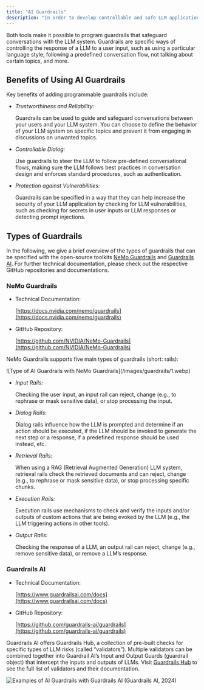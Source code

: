 ```yaml
---
title: "AI Guardrails"
description: "In order to develop controllable and safe LLM applications, you can integrate Scorecard with the open-source toolkits [NeMo Guardrails](https://github.com/NVIDIA/NeMo-Guardrails) and [Guardrails AI](https://github.com/guardrails-ai/guardrails). "
---
```


Both tools make it possible to program guardrails that safeguard conversations with the LLM system. Guardrails are specific ways of controlling the response of a LLM to a user input, such as using a particular language style, following a predefined conversation flow, not talking about certain topics, and more.

## Benefits of Using AI Guardrails

Key benefits of adding programmable guardrails include:

* *Trustworthiness and Reliability:*

  Guardrails can be used to guide and safeguard conversations between your users and your LLM system. You can choose to define the behavior of your LLM system on specific topics and prevent it from engaging in discussions on unwanted topics.

* *Controllable Dialog:*

  Use guardrails to steer the LLM to follow pre-defined conversational flows, making sure the LLM follows best practices in conversation design and enforces standard procedures, such as authentication.

* *Protection against Vulnerabilities:*

  Guardrails can be specified in a way that they can help increase the security of your LLM application by checking for LLM vulnerabilities, such as checking for secrets in user inputs or LLM responses or detecting prompt injections.

## Types of Guardrails

In the following, we give a brief overview of the types of guardrails that can be specified with the open-source toolkits [NeMo Guardrails](https://github.com/NVIDIA/NeMo-Guardrails) and [Guardrails AI](https://github.com/guardrails-ai/guardrails). For further technical documentation, please check out the respective GitHub repositories and documentations.

### NeMo Guardrails

* Technical Documentation:

  [https://docs.nvidia.com/nemo/guardrails](https://docs.nvidia.com/nemo/guardrails)

* GitHub Repository:

  [https://github.com/NVIDIA/NeMo-Guardrails](https://github.com/NVIDIA/NeMo-Guardrails)

NeMo Guardrails supports five main types of guardrails (short: rails):

<Frame caption="Type of AI Guardrails with NeMo Guardrails">
  ![Type of AI Guardrails with NeMo Guardrails](/images/guardrails/1.webp)
</Frame>

* *Input Rails:*

  Checking the user input, an input rail can reject, change (e.g., to rephrase or mask sensitive data), or stop processing the input.

* *Dialog Rails:*

  Dialog rails influence how the LLM is prompted and determine if an action should be executed, if the LLM should be invoked to generate the next step or a response, if a predefined response should be used instead, etc.

* *Retrieval Rails:*

  When using a RAG (Retrieval Augmented Generation) LLM system, retrieval rails check the retrieved documents and can reject, change (e.g., to rephrase or mask sensitive data), or stop processing specific chunks.

* *Execution Rails:*

  Execution rails use mechanisms to check and verify the inputs and/or outputs of custom actions that are being evoked by the LLM (e.g., the LLM triggering actions in other tools).

* *Output Rails:*

  Checking the response of a LLM, an output rail can reject, change (e.g., remove sensitive data), or remove a LLM’s response.

### Guardrails AI

* Technical Documentation:

  [https://www.guardrailsai.com/docs](https://www.guardrailsai.com/docs)

* GitHub Repository:

  [https://github.com/guardrails-ai/guardrails](https://github.com/guardrails-ai/guardrails)

Guardrails AI offers Guardrails Hub, a collection of pre-built checks for specific types of LLM risks (called “validators”). Multiple validators can be combined together into Guardrail AI’s Input and Output Guards (guardrail object) that intercept the inputs and outputs of LLMs. Visit [Guardrails Hub](https://hub.guardrailsai.com/) to see the full list of validators and their documentation.

![Examples of AI Guardrails with Guardrails AI (Guardrails AI, 2024)](/guardrails_ai_hub.gif "Examples of AI Guardrails with Guardrails AI (Guardrails AI, 2024)")